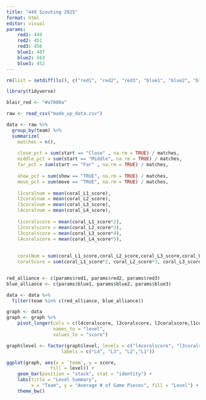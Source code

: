 ```yaml
---
title: "449 Scouting 2025"
format: html
editor: visual
params:
    red1: 449
    red2: 451
    red3: 456
    blue1: 487
    blue2: 563
    blue3: 452
---
```


```r
rm(list = setdiff(ls(), c("red1", "red2", "red3", "blue1", "blue2", "blue3")))

library(tidyverse)

blair_red <- "#a7000a"

raw <- read_csv("made_up_data.csv")
```

```r

data <- raw %>%
  group_by(team) %>%
  summarize(
    matches = n(),
    
    close_pct = sum(start == "Close" , na.rm = TRUE) / matches,
    middle_pct = sum(start == "Middle", na.rm = TRUE) / matches,
    far_pct = sum(start == "Far" , na.rm = TRUE) / matches,
    
    show_pct = sum(show == "TRUE", na.rm = TRUE) / matches,
    move_pct = sum(move == "TRUE", na.rm = TRUE) / matches,
    
    l1coralnum = mean(coral_L1_score),
    l2coralnum = mean(coral_L2_score),
    l3coralnum = mean(coral_L3_score),
    l4coralnum = mean(coral_L4_score),
    
    l1coralscore = mean(coral_L1_score*2),
    l2coralscore = mean(coral_L2_score*3),
    l3coralscore = mean(coral_L3_score*4),
    l4coralscore = mean(coral_L4_score*5),
    
    
    coralNum = sum(coral_L1_score,coral_L2_score,coral_L3_score,coral_L4_score, na.rm = TRUE)/ matches,
    coralScore = sum(coral_L1_score*2, coral_L2_score*3, coral_L3_score*4, coral_L4_score*5, na.rm =TRUE)/matches)


red_alliance <- c(params$red1, params$red2, params$red3)
blue_alliance <- c(params$blue1, params$blue2, params$blue3)

data <- data %>%
  filter(team %in% c(red_alliance, blue_alliance))

```

```r
graph <- data
graph <- graph %>%
    pivot_longer(cols = c(l4coralscore, l3coralscore, l2coralscore,l1coralscore), 
                 names_to = "level", 
                 values_to = "score")

graph$level <- factor(graph$level, levels = c("l4coralscore", "l3coralscore", "l2coralscore","l1coralscore"), 
                    labels = c("L4", "L3", "L2","L1"))

ggplot(graph, aes(x = `team`, y = score, 
                fill = level)) + 
    geom_bar(position = "stack", stat = "identity") + 
    labs(title = "Level Summary", 
         x = "Team", y = "Average # of Game Pieces", fill = "Level") +
    theme_bw()


```
